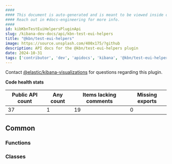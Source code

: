 ```yaml
---
####
#### This document is auto-generated and is meant to be viewed inside our experimental, new docs system.
#### Reach out in #docs-engineering for more info.
####
id: kibKbnTestEuiHelpersPluginApi
slug: /kibana-dev-docs/api/kbn-test-eui-helpers
title: "@kbn/test-eui-helpers"
image: https://source.unsplash.com/400x175/?github
description: API docs for the @kbn/test-eui-helpers plugin
date: 2024-10-31
tags: ['contributor', 'dev', 'apidocs', 'kibana', '@kbn/test-eui-helpers']
---
```




Contact [@elastic/kibana-visualizations](https://github.com/orgs/elastic/teams/kibana-visualizations) for questions regarding this plugin.

**Code health stats**

| Public API count  | Any count | Items lacking comments | Missing exports |
|-------------------|-----------|------------------------|-----------------|
| 37 | 1 | 19 | 0 |

## Common

### Functions
<DocDefinitionList data={kbnTestEuiHelpersObj.common.functions}/>

### Classes
<DocDefinitionList data={kbnTestEuiHelpersObj.common.classes}/>

